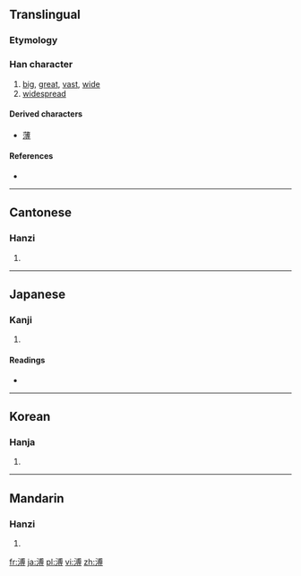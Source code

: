 ==Translingual==

===Etymology===
{{Han compound|水|alt1=氵|尃|c1=s|c2=p|t1=water|ls=psc}}

===Han character===
{{Han char|rn=85|rad=水|as=10|sn=13|four=3314<sub>2</sub>|canj=水戈月戈 (EIBI)}}

# [[big]], [[great]], [[vast]], [[wide]]
# [[widespread]]

====Derived characters====
{{rfc-header|Derived characters|lang=mul}}
* [[薄]]

====References====
* {{Han ref|kx=0640.120|dkj=17957|dj=1047.070|hdz=31695.040|uh=6EA5|ud=28325|bh=B7C1|bd=47041}}

----

==Cantonese==

===Hanzi===
{{yue-hanzi|jyut=|y=pou2}}

# {{defn|Cantonese|sort=水10}}

----

==Japanese==

===Kanji===
{{ja-kanji|grade=|rs=水10}}

# {{defn|Japanese|sort=水10}}

====Readings====
* {{ja-readings|on=[[ほ]] (ho), [[ふ]] (fu), [[はく]] (haku)|kun=[[あまねし]] (amaneshi)}}

----

==Korean==

===Hanja===
{{ko-hanja|hangeul=[[부]], [[박]]|eumhun=|rv=bu, bak|mr=pu, pak|y=pu, pak}}

# {{defn|Korean|sort=水10}}

----

==Mandarin==

===Hanzi===
{{cmn-hanzi|pin=[[pǔ]] ([[pu3]])|wg=p'u<sup>3</sup>}}

# {{defn|Mandarin|sort=水10}}

[[fr:溥]]
[[ja:溥]]
[[pl:溥]]
[[vi:溥]]
[[zh:溥]]